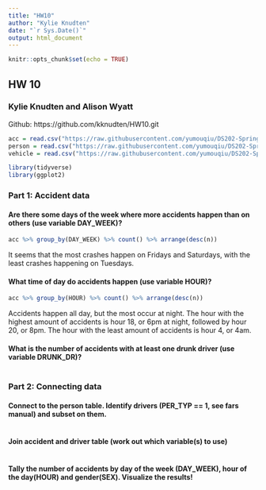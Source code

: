 ```yaml
---
title: "HW10"
author: "Kylie Knudten"
date: "`r Sys.Date()`"
output: html_document
---
```


```r
knitr::opts_chunk$set(echo = TRUE)
```

## HW 10
### Kylie Knudten and Alison Wyatt
Github: https://github.com/kknudten/HW10.git


```r
acc = read.csv("https://raw.githubusercontent.com/yumouqiu/DS202-Spring2023/main/Practice/data/fars2016/accident.csv")
person = read.csv("https://raw.githubusercontent.com/yumouqiu/DS202-Spring2023/main/Practice/data/fars2016/person.csv")
vehicle = read.csv("https://raw.githubusercontent.com/yumouqiu/DS202-Spring2023/main/Practice/data/fars2016/vehicle.csv")
```

```r
library(tidyverse)
library(ggplot2)
```


### Part 1: Accident data
#### Are there some days of the week where more accidents happen than on others (use variable DAY_WEEK)?
```r
acc %>% group_by(DAY_WEEK) %>% count() %>% arrange(desc(n))
```

It seems that the most crashes happen on Fridays and Saturdays, with the least crashes happening on Tuesdays. 

#### What time of day do accidents happen (use variable HOUR)?
```r
acc %>% group_by(HOUR) %>% count() %>% arrange(desc(n))
```

Accidents happen all day, but the most occur at night. The hour with the highest amount of accidents is hour 18, or 6pm at night, followed by hour 20, or 8pm. The hour with the least amount of accidents is hour 4, or 4am. 

#### What is the number of accidents with at least one drunk driver (use variable DRUNK_DR)?
```r

```

### Part 2: Connecting data
#### Connect to the person table. Identify drivers (PER_TYP == 1, see fars manual) and subset on them.
```r

```
#### Join accident and driver table (work out which variable(s) to use)
```r

```
#### Tally the number of accidents by day of the week (DAY_WEEK), hour of the day(HOUR) and gender(SEX). Visualize the results!
```r

```

